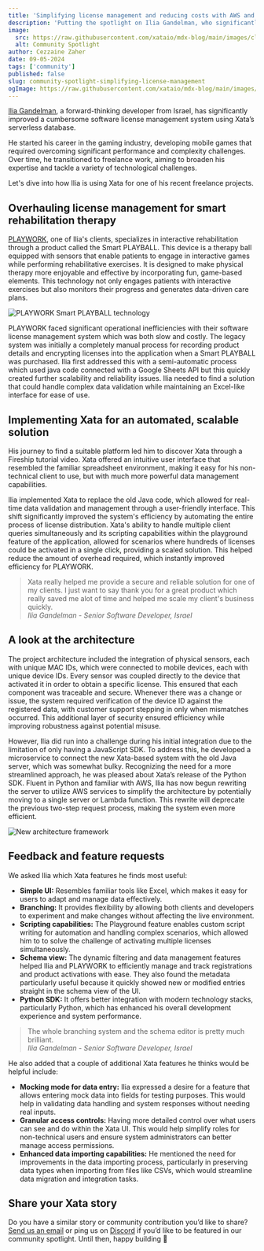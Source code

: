 ```yaml
---
title: 'Simplifying license management and reducing costs with AWS and Xata'
description: 'Putting the spotlight on Ilia Gandelman, who significantly improved a cumbersome software license management system for smart rehabilitation therapy devices using Xata and AWS.'
image:
  src: https://raw.githubusercontent.com/xataio/mdx-blog/main/images/club-xata-evora.jpg
  alt: Community Spotlight
author: Cezzaine Zaher
date: 09-05-2024
tags: ['community']
published: false
slug: community-spotlight-simplifying-license-management
ogImage: https://raw.githubusercontent.com/xataio/mdx-blog/main/images/club-xata-evora.jpg
---
```


[Ilia Gandelman](https://www.linkedin.com/in/ilia-gandelman-64663563/), a forward-thinking developer from Israel, has significantly improved a cumbersome software license management system using Xata’s serverless database. 

He started his career in the gaming industry, developing mobile games that required overcoming significant performance and complexity challenges. Over time, he transitioned to freelance work, aiming to broaden his expertise and tackle a variety of technological challenges. 

Let's dive into how Ilia is using Xata for one of his recent freelance projects.

## Overhauling license management for smart rehabilitation therapy

[PLAYWORK](https://www.playwork.me/), one of Ilia's clients, specializes in interactive rehabilitation through a product called the Smart PLAYBALL. This device is a therapy ball equipped with sensors that enable patients to engage in interactive games while performing rehabilitative exercises. It is designed to make physical therapy more enjoyable and effective by incorporating fun, game-based elements. This technology not only engages patients with interactive exercises but also monitors their progress and generates data-driven care plans.

![PLAYWORK Smart PLAYBALL technology](/images/spotlight-playwork.png)
  
PLAYWORK faced significant operational inefficiencies with their software license management system which was both slow and costly. The legacy system was initially a completely manual process for recording product details and encrypting licenses into the application when a Smart PLAYBALL was purchased. Ilia first addressed this with a semi-automatic process which used java code connected with a Google Sheets API but this quickly created further scalability and reliability issues. Ilia needed to find a solution that could handle complex data validation while maintaining an Excel-like interface for ease of use.

## Implementing Xata for an automated, scalable solution
His journey to find a suitable platform led him to discover Xata through a Fireship tutorial video. Xata offered an intuitive user interface that resembled the familiar spreadsheet environment, making it easy for his non-technical client to use, but with much more powerful data management capabilities.

Ilia implemented Xata to replace the old Java code, which allowed for real-time data validation and management through a user-friendly interface. This shift significantly improved the system's efficiency by automating the entire process of license distribution. Xata's ability to handle multiple client queries simultaneously and its scripting capabilities within the playground feature of the application, allowed for scenarios where hundreds of licenses could be activated in a single click, providing a scaled solution. This helped reduce the amount of overhead required, which instantly improved efficiency for PLAYWORK.

> Xata really helped me provide a secure and reliable solution for one of my clients. I just want to say thank you for a great product which really saved me alot of time and helped me scale my client's business quickly.\
> _Ilia Gandelman - Senior Software Developer, Israel_

## A look at the architecture

The project architecture included the integration of physical sensors, each with unique MAC IDs, which were connected to mobile devices, each with unique device IDs. Every sensor was coupled directly to the device that activated it in order to obtain a specific license. This ensured that each component was traceable and secure. Whenever there was a change or issue, the system required verification of the device ID against the registered data, with customer support stepping in only when mismatches occurred. This additional layer of security ensured efficiency while improving robustness against potential misuse.

However, Ilia did run into a challenge during his initial integration due to the limitation of only having a JavaScript SDK. To address this, he developed a microservice to connect the new Xata-based system with the old Java server, which was somewhat bulky. Recognizing the need for a more streamlined approach, he was pleased about Xata’s release of the Python SDK. Fluent in Python and familiar with AWS, Ilia has now begun rewriting the server to utilize AWS services to simplify the architecture by potentially moving to a single server or Lambda function. This rewrite will deprecate the previous two-step request process, making the system even more efficient.

![New architecture framework](/images/xxxx)

## Feedback and feature requests

We asked Ilia which Xata features he finds most useful:

* **Simple UI:** Resembles familiar tools like Excel, which makes it easy for users to adapt and manage data effectively.
* **Branching:** It provides flexibility by allowing both clients and developers to experiment and make changes without affecting the live environment. 
* **Scripting capabilities:** The Playground feature enables custom script writing for automation and handling complex scenarios, which allowed him to to solve the challenge of activating multiple licenses simultaneously.
* **Schema view:** The dynamic filtering and data management features helped Ilia and PLAYWORK to efficiently manage and track registrations and product activations with ease. They also found the metadata particularly useful because it quickly showed new or modified entries straight in the schema view of the UI.
* **Python SDK:** It offers better integration with modern technology stacks, particularly Python, which has enhanced his overall development experience and system performance.

> The whole branching system and the schema editor is pretty much brilliant.\
> _Ilia Gandelman - Senior Software Developer, Israel_

He also added that a couple of additional Xata features he thinks would be helpful include: 

* **Mocking mode for data entry:** Ilia expressed a desire for a feature that allows entering mock data into fields for testing purposes. This would help in validating data handling and system responses without needing real inputs.
* **Granular access controls:** Having more detailed control over what users can see and do within the Xata UI. This would help simplify roles for non-technical users and ensure system administrators can better manage access permissions.
* **Enhanced data importing capabilities:** He mentioned the need for improvements in the data importing process, particularly in preserving data types when importing from files like CSVs, which would streamline data migration and integration tasks.

## Share your Xata story
Do you have a similar story or community contribution you’d like to share? [Send us an email](mailto:communityspotlight@xata.io) or ping us on [Discord](https://xata.io/discord) if you’d like to be featured in our community spotlight. Until then, happy building 🦋         